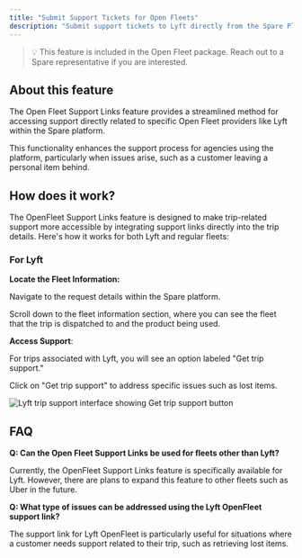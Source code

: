 ```yaml
---
title: "Submit Support Tickets for Open Fleets"
description: "Submit support tickets to Lyft directly from the Spare Platform"
---
```


> 💡 This feature is included in the Open Fleet package. Reach out to a Spare representative if you are interested.

## About this feature

The Open Fleet Support Links feature provides a streamlined method for accessing support directly related to specific Open Fleet providers like Lyft within the Spare platform. 

This functionality enhances the support process for agencies using the platform, particularly when issues arise, such as a customer leaving a personal item behind.

## How does it work?

The OpenFleet Support Links feature is designed to make trip-related support more accessible by integrating support links directly into the trip details. Here's how it works for both Lyft and regular fleets:

### For Lyft

**Locate the Fleet Information:**

Navigate to the request details within the Spare platform.

Scroll down to the fleet information section, where you can see the fleet that the trip is dispatched to and the product being used.

**Access Support**:

For trips associated with Lyft, you will see an option labeled "Get trip support."

Click on "Get trip support" to address specific issues such as lost items.

![Lyft trip support interface showing Get trip support button](https://downloads.intercomcdn.com/i/o/1044117041/1867f06d100523b18c61264b/Screenshot+2024-05-07+at+11_49_05%E2%80%AFAM.png?expires=1753820100&signature=c906cf7b4a677fb9ae7daf890442422f6dfe82e84f1e54213653ab642ecf48c0&req=dSAjEsh%2FmoFbWPMW1HO4zV0eu44X5CZCid3lnq1KJLA4unijMRzswuuhNjU1%0AXLXR%0A)

## FAQ

**Q: Can the Open Fleet Support Links be used for fleets other than Lyft?**

Currently, the OpenFleet Support Links feature is specifically available for Lyft. However, there are plans to expand this feature to other fleets such as Uber in the future.

**Q: What type of issues can be addressed using the Lyft OpenFleet support link?**

The support link for Lyft OpenFleet is particularly useful for situations where a customer needs support related to their trip, such as retrieving lost items.
